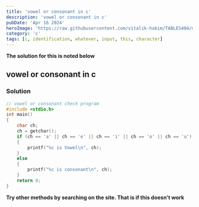 ```yaml
---
title: 'vowel or consonant in c'
description: 'vowel or consonant in c'
pubDate: 'Apr 16 2024'
heroImage: 'https://raw.githubusercontent.com/vitalik-hakim/TABLES404/main/error_b/C.png'
category: 'c'
tags: [c, identification, whatever, input, this, character]
---
```


**The solution for this is noted below**

## vowel or consonant in c

### Solution

```c
// vowel or consonant check program
#include <stdio.h>
int main()
{
    char ch;
    ch = getchar();
    if (ch == 'a' || ch == 'e' || ch == 'i' || ch == 'o' || ch == 'u')
    {
        printf("%c is Vowel\n", ch);
    }
    else
    {
        printf("%c is consonant\n", ch);
    }
    return 0;
}
```

**Try other methods by searching on the site. That is if this doesn't work**
